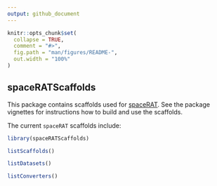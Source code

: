 ```yaml
---
output: github_document
---
```


<!-- README.md is generated from README.Rmd. Please edit that file -->

```r
knitr::opts_chunk$set(
  collapse = TRUE,
  comment = "#>",
  fig.path = "man/figures/README-",
  out.width = "100%"
)
```

## spaceRATScaffolds

This package contains scaffolds used for
[spaceRAT](https://github.com/XueningHe/spaceRAT). 
See the package vignettes for instructions how to build and use the scaffolds.


The current `spaceRAT` scaffolds include:

```r

library(spaceRATScaffolds)

listScaffolds()

listDatasets()

listConverters()
```
